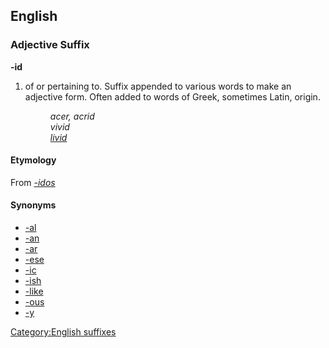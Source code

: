 ==English==
===Adjective Suffix===
[[Category:English suffixes]]
'''-id'''

# of or pertaining to.  Suffix appended to various words to make an adjective form.  Often added to words of Greek, sometimes Latin, origin.
#: ''acer, acrid''
#: ''vivid''
#: ''[[livid]]''

====Etymology====
From {{Gr.}} ''[[-idos]]''

====Synonyms====

*[[-al]]
*[[-an]]
*[[-ar]]
*[[-ese]]
*[[-ic]]
*[[-ish]]
*[[-like]]
*[[-ous]]
*[[-y]]